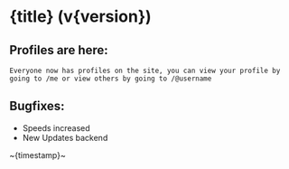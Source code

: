 
# {title} (v{version})

## **Profiles are here**:

    Everyone now has profiles on the site, you can view your profile by going to /me or view others by going to /@username

## **Bugfixes**:

-   Speeds increased
-   New Updates backend

~{timestamp}~
